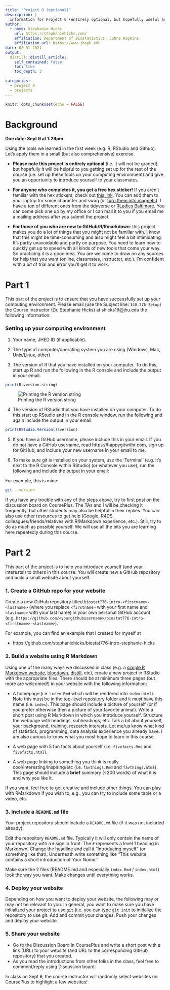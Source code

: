 ```yaml
---
title: "Project 0 (optional)"
description: |
  Information for Project 0 (entirely optional, but hopefully useful and fun)
author:
  - name: Stephanie Hicks
    url: https://stephaniehicks.com/
    affiliation: Department of Biostatistics, Johns Hopkins
    affiliation_url: https://www.jhsph.edu
date: 08-31-2021
output:
  distill::distill_article:
    self_contained: false
    toc: true
    toc_depth: 3
  
categories:
  - project 0
  - projects
---
```

  

```r
knitr::opts_chunk$set(echo = FALSE)
```

# Background

**Due date: Sept 9 at 1:29pm**

Using the tools we learned in the first week (e.g. R, RStudio and Github). Let's apply them in a small (but also comprehensive) exercise. 

- **Please note this project is entirely optional** (i.e. it will not be graded), but hopefully it will be helpful to you getting set up for the rest of the course (i.e. set up these tools on your computing environment) and give you an opportunity to introduce yourself to your classmates.

- **For anyone who completes it, you get a free hex sticker!** If you aren't familiar with the hex stickers, check out [this link](https://github.com/rstudio/hex-stickers). You can add them to your laptop for some character and swag (or [turn them into magnets](https://twitter.com/ClaireMKBowen/status/1294336123414523904!)). I have a ton of different ones from the tidyverse or [RLadies Baltimore](https://pbs.twimg.com/profile_images/1236855715018559488/PuYAjTTD_400x400.jpg). You can come pick one up by my office or I can mail it to you if you email me a mailing address after you submit the project. 

- **For those of you who are new to GitHub/R/Rmarkdown**: this project makes you do a lot of things that you might not be familiar with. I know that this might be time-consuming and also might feel a bit intimidating. It's partly unavoidable and partly on purpose. You need to learn how to quickly get up to speed with all kinds of new tools that come your way. So practicing it is a good idea. You are welcome to draw on any sources for help that you want (online, classmates, instructor, etc.). I'm confident with a bit of trial and error you'll get it to work.

# Part 1

This part of the project is to ensure that you have successfully set up your computing environment. Please email (use the Subject line: `140.776 Setup`) the Course Instructor (Dr. Stephanie Hicks) at shicks19@jhu.edu the following information:

### Setting up your computing environment

1. Your name, JHED ID (if applicable). 

2. The type of computer/operating system you are using (Windows, Mac, Unix/Linux, other)

3. The version of R that you have installed on your computer. To do this, start up R and run the following in the R console and include the output in your email.

```r
print(R.version.string)
```

![Printing the R version string](../../videos/versionstring.gif)

4. The version of RStudio that you have installed on your computer. To do this start up RStudio and in the R console window, run the following and again include the output in your email:

```r
print(RStudio.Version()$version)
```

5. If you have a GitHub username, please include this in your email. If you do not have a GitHub username, read https://happygitwithr.com, sign up for GitHub, and include your new username in your email to me.

6. To make sure git is installed on your system, use the 'Terminal' (e.g. it's next to the R Console within RStudio) (or whatever you use), run the following and include the output in your email: 

For example, this is mine: 

```bash
git --version
```

If you have any trouble with any of the steps above, try to first post on the discussion board on CoursePlus. The TAs and I will be checking it frequently, but other students may also be helpful in their replies. You can also use other resources to get help (Google, R4DS, colleagues/friends/relatives with R/Markdown experience, etc.). Still, try to do as much as possible yourself. We will use all the bits you are learning here repeatedly during this course. 


# Part 2

This part of the project is to help you introduce yourself (and your interests!) to others in this course. You will create new a GitHub repository and build a small website about yourself. 

### 1. Create a GitHub repo for your website

Create a new GitHub repository titled `biostat776-intro-<firstname>-<lastname>` (where you replace `<firstname>` with your first name and `<lastname>` with your last name) in your own personal GitHub account (e.g. `https://github.com/<yourgithubusername>/biostat776-intro-<firstname>-<lastname>`). 

For example, you can find an example that I created for myself at 

- https://github.com/stephaniehicks/biostat776-intro-stephanie-hicks

### 2. Build a website using R Markdown

Using one of the many ways we discussed in class (e.g. a [simple R Markdown website](https://bookdown.org/yihui/rmarkdown/rmarkdown-site.html), [blogdown](https://bookdown.org/yihui/blogdown/), [distill](https://rstudio.github.io/distill/website.html), etc), create a new project in RStudio with the appropriate files. There should be at minimum three pages (but more are welcomed!) in your website with the following information: 

- A homepage (i.e. `index.Rmd` which will be rendered into `index.html`). Note this must be in the top-level repository folder and it must have this name (i.e. `index`). This page should include a picture of yourself (or if you prefer otherwise then a picture of your favorite animal). Write a short post using R Markdown in which you introduce yourself. Structure the webpage with headings, subheadings, etc. Talk a bit about yourself, your background, training, research interests. Let me/us know what kind of statistics, programming, data analysis experience you already have. I am also curious to know what you most hope to learn in this course.

- A web page with 5 fun facts about yourself (i.e. `fivefacts.Rmd` and `fivefacts.html`). 

- A web page linking to something you think is really cool/interesting/inspiring/etc (i.e. `favthings.Rmd` and `favthings.html`). This page should include a **brief** summary (<200 words) of what it is and why you like it. 

If you want, feel free to get creative and include other things. You can play with RMarkdown if you wish to, e.g., you can try to include some table or a video, etc.

### 3. Include a `README.md` file

Your project repository should include a `README.md` file (if it was not included already). 

Edit the repository `README.md` file. Typically it will only contain the name of your repository with a `#` sign in front. The `#` represents a level 1 heading in Markdown. Change the headline and call it "Introducing myself" (or something like that). Underneath write something like "This website contains a short introduction of _Your Name_."

Make sure the 2 files (README.md and especially `index.Rmd` / `index.html`) look the way you want. Make changes until everything works. 

### 4. Deploy your website 

Depending on how you want to deploy your website, the following may or may not be relevant to you. In general, you want to make sure you have initialized your project to use `git` (i.e. you can type `git init` to initialize the repository to use git. Add and commit your changes. Push your changes and deploy your website. 

### 5. Share your website 

- Go to the Discussion Board in CoursePlus and write a short post with a link (URL) to your website (and URL to the corresponding GitHub repository) that you created.
- As you read the introductions from other folks in the class, feel free to comment/reply using Discussion board.

In class on Sept 9, the course instructor will randomly select websites on CoursePlus to highlight a few websites! 

